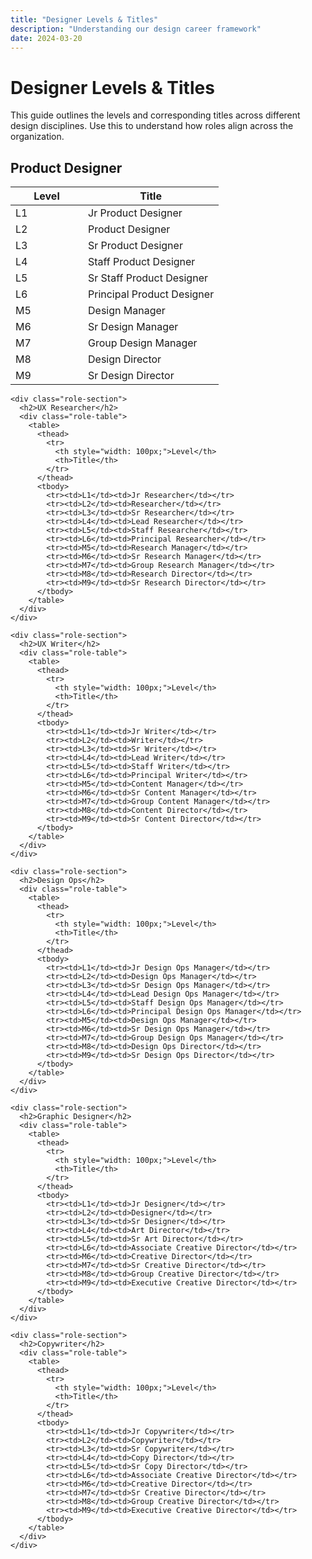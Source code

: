 ```yaml
---
title: "Designer Levels & Titles"
description: "Understanding our design career framework"
date: 2024-03-20
---
```



# Designer Levels & Titles

<Panel>
  <div class="bg-[#f6f8fa] border border-[#e5e7eb] rounded-lg p-6 mb-8">
    <p class="text-[17px] leading-7 text-[#1a1f36]">
      This guide outlines the levels and corresponding titles across different design disciplines. Use this to understand how roles align across the organization.
    </p>
  </div>

  <div class="levels-container">
    <div class="role-section">
      <h2>Product Designer</h2>
      <div class="role-table">
        <table>
          <thead>
            <tr>
              <th style="width: 100px;">Level</th>
              <th>Title</th>
            </tr>
          </thead>
          <tbody>
            <tr><td>L1</td><td>Jr Product Designer</td></tr>
            <tr><td>L2</td><td>Product Designer</td></tr>
            <tr><td>L3</td><td>Sr Product Designer</td></tr>
            <tr><td>L4</td><td>Staff Product Designer</td></tr>
            <tr><td>L5</td><td>Sr Staff Product Designer</td></tr>
            <tr><td>L6</td><td>Principal Product Designer</td></tr>
            <tr><td>M5</td><td>Design Manager</td></tr>
            <tr><td>M6</td><td>Sr Design Manager</td></tr>
            <tr><td>M7</td><td>Group Design Manager</td></tr>
            <tr><td>M8</td><td>Design Director</td></tr>
            <tr><td>M9</td><td>Sr Design Director</td></tr>
          </tbody>
        </table>
      </div>
    </div>

    <div class="role-section">
      <h2>UX Researcher</h2>
      <div class="role-table">
        <table>
          <thead>
            <tr>
              <th style="width: 100px;">Level</th>
              <th>Title</th>
            </tr>
          </thead>
          <tbody>
            <tr><td>L1</td><td>Jr Researcher</td></tr>
            <tr><td>L2</td><td>Researcher</td></tr>
            <tr><td>L3</td><td>Sr Researcher</td></tr>
            <tr><td>L4</td><td>Lead Researcher</td></tr>
            <tr><td>L5</td><td>Staff Researcher</td></tr>
            <tr><td>L6</td><td>Principal Researcher</td></tr>
            <tr><td>M5</td><td>Research Manager</td></tr>
            <tr><td>M6</td><td>Sr Research Manager</td></tr>
            <tr><td>M7</td><td>Group Research Manager</td></tr>
            <tr><td>M8</td><td>Research Director</td></tr>
            <tr><td>M9</td><td>Sr Research Director</td></tr>
          </tbody>
        </table>
      </div>
    </div>

    <div class="role-section">
      <h2>UX Writer</h2>
      <div class="role-table">
        <table>
          <thead>
            <tr>
              <th style="width: 100px;">Level</th>
              <th>Title</th>
            </tr>
          </thead>
          <tbody>
            <tr><td>L1</td><td>Jr Writer</td></tr>
            <tr><td>L2</td><td>Writer</td></tr>
            <tr><td>L3</td><td>Sr Writer</td></tr>
            <tr><td>L4</td><td>Lead Writer</td></tr>
            <tr><td>L5</td><td>Staff Writer</td></tr>
            <tr><td>L6</td><td>Principal Writer</td></tr>
            <tr><td>M5</td><td>Content Manager</td></tr>
            <tr><td>M6</td><td>Sr Content Manager</td></tr>
            <tr><td>M7</td><td>Group Content Manager</td></tr>
            <tr><td>M8</td><td>Content Director</td></tr>
            <tr><td>M9</td><td>Sr Content Director</td></tr>
          </tbody>
        </table>
      </div>
    </div>

    <div class="role-section">
      <h2>Design Ops</h2>
      <div class="role-table">
        <table>
          <thead>
            <tr>
              <th style="width: 100px;">Level</th>
              <th>Title</th>
            </tr>
          </thead>
          <tbody>
            <tr><td>L1</td><td>Jr Design Ops Manager</td></tr>
            <tr><td>L2</td><td>Design Ops Manager</td></tr>
            <tr><td>L3</td><td>Sr Design Ops Manager</td></tr>
            <tr><td>L4</td><td>Lead Design Ops Manager</td></tr>
            <tr><td>L5</td><td>Staff Design Ops Manager</td></tr>
            <tr><td>L6</td><td>Principal Design Ops Manager</td></tr>
            <tr><td>M5</td><td>Design Ops Manager</td></tr>
            <tr><td>M6</td><td>Sr Design Ops Manager</td></tr>
            <tr><td>M7</td><td>Group Design Ops Manager</td></tr>
            <tr><td>M8</td><td>Design Ops Director</td></tr>
            <tr><td>M9</td><td>Sr Design Ops Director</td></tr>
          </tbody>
        </table>
      </div>
    </div>

    <div class="role-section">
      <h2>Graphic Designer</h2>
      <div class="role-table">
        <table>
          <thead>
            <tr>
              <th style="width: 100px;">Level</th>
              <th>Title</th>
            </tr>
          </thead>
          <tbody>
            <tr><td>L1</td><td>Jr Designer</td></tr>
            <tr><td>L2</td><td>Designer</td></tr>
            <tr><td>L3</td><td>Sr Designer</td></tr>
            <tr><td>L4</td><td>Art Director</td></tr>
            <tr><td>L5</td><td>Sr Art Director</td></tr>
            <tr><td>L6</td><td>Associate Creative Director</td></tr>
            <tr><td>M6</td><td>Creative Director</td></tr>
            <tr><td>M7</td><td>Sr Creative Director</td></tr>
            <tr><td>M8</td><td>Group Creative Director</td></tr>
            <tr><td>M9</td><td>Executive Creative Director</td></tr>
          </tbody>
        </table>
      </div>
    </div>

    <div class="role-section">
      <h2>Copywriter</h2>
      <div class="role-table">
        <table>
          <thead>
            <tr>
              <th style="width: 100px;">Level</th>
              <th>Title</th>
            </tr>
          </thead>
          <tbody>
            <tr><td>L1</td><td>Jr Copywriter</td></tr>
            <tr><td>L2</td><td>Copywriter</td></tr>
            <tr><td>L3</td><td>Sr Copywriter</td></tr>
            <tr><td>L4</td><td>Copy Director</td></tr>
            <tr><td>L5</td><td>Sr Copy Director</td></tr>
            <tr><td>L6</td><td>Associate Creative Director</td></tr>
            <tr><td>M6</td><td>Creative Director</td></tr>
            <tr><td>M7</td><td>Sr Creative Director</td></tr>
            <tr><td>M8</td><td>Group Creative Director</td></tr>
            <tr><td>M9</td><td>Executive Creative Director</td></tr>
          </tbody>
        </table>
      </div>
    </div>
  </div>
</Panel>

<style>
{`
  .levels-container {
    display: grid;
    gap: 2.5rem;
    padding: 0; /* Changed from 1rem 0 */
  }

  .role-section h2 {
    margin: 0 0 0.75rem 0;
    font-size: 1.5rem;
    color: #111827;
  }

  .role-table {
    background: white;
    border: 1px solid #e5e7eb;
    border-radius: 8px;
    overflow: hidden;
    margin: 0; /* Changed from margin-top: 0 */
  }

  table {
    width: 100%;
    border-collapse: collapse;
    margin: 0;
  }

  thead tr {
    background: #f9fafb;
    border-bottom: 1px solid #e5e7eb;
  }

  th {
    text-align: left;
    padding: 1rem 1.5rem;
    font-weight: 500;
    color: #4b5563;
    margin: 0;
  }

  td {
    padding: 0.875rem 1.5rem;
    border-top: 1px solid #f3f4f6;
  }

  td:first-child {
    color: #6b7280;
    font-family: ui-monospace, monospace;
    font-size: 0.875rem;
  }

  tr:hover td {
    background: #f9fafb;
  }
`}
</style>